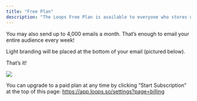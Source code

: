 ```yaml
---
title: "Free Plan"
description: "The Loops Free Plan is available to everyone who stores under 1,000 contacts on the Loops platform. After you’ve exceeded the 1,000 contact limit you’ll be prompted to upgrade to a paid plan."
---
```


You may also send up to 4,000 emails a month. That’s enough to email your entire audience every week!

Light branding will be placed at the bottom of your email (pictured below).

That’s it!

![](/images/free-plan.png)

You can upgrade to a paid plan at any time by clicking “Start Subscription” at the top of this page: https://app.loops.so/settings?page=billing
